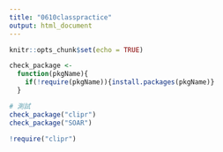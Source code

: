 ```yaml
---
title: "0610classpractice"
output: html_document
---
```


```r
knitr::opts_chunk$set(echo = TRUE)
```


```r
check_package <-
  function(pkgName){
    if(!require(pkgName)){install.packages(pkgName)}
  }

```

```r
# 測試
check_package("clipr")
check_package("SOAR")
```

```r
!require("clipr")
```

